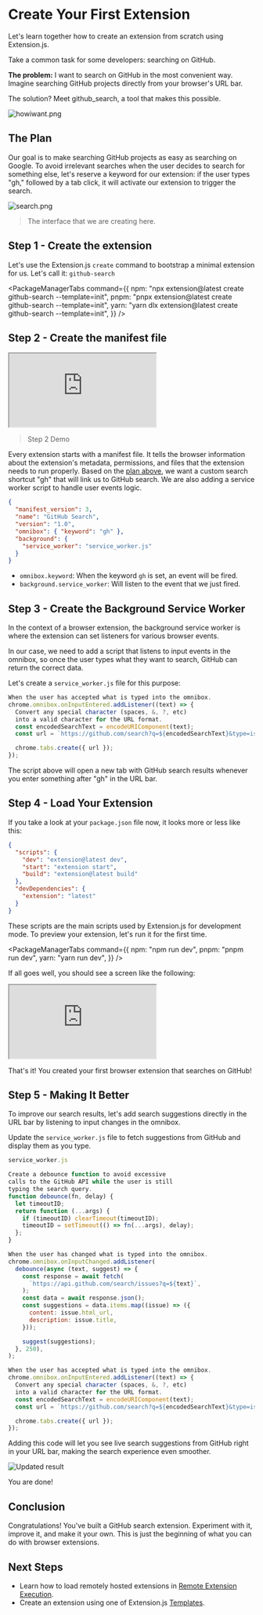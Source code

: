 
# Create Your First Extension

Let's learn together how to create an extension from scratch using Extension.js.

Take a common task for some developers: searching on GitHub.

**The problem:** I want to search on GitHub in the most convenient way. Imagine searching GitHub projects directly from your browser's URL bar.

The solution? Meet github_search, a tool that makes this possible.

![howiwant.png](../../../../assets/getting-started/howiwant.png)

## The Plan

Our goal is to make searching GitHub projects as easy as searching on Google. To avoid irrelevant searches when the user decides to search for something else, let's reserve a keyword for our extension: if the user types "gh," followed by a tab click, it will activate our extension to trigger the search.

![search.png](../../../../assets/getting-started/search.png)

> The interface that we are creating here.

## Step 1 - Create the extension

Let's use the Extension.js `create` command to bootstrap a minimal extension for us. Let's call it: `github-search`

<PackageManagerTabs
  command={{
    npm: "npx extension@latest create github-search --template=init",
    pnpm: "pnpx extension@latest create github-search --template=init",
    yarn: "yarn dlx extension@latest create github-search --template=init",
  }}
/>

## Step 2 - Create the manifest file

<div style={{ position: "relative", paddingBottom: "62.5%", height: 0 }}>
  <iframe
    src="https://www.loom.com/embed/1193dc69f7b74a56a5f5d9e0324c255d?sid=99132929-4c05-40e7-b804-3f242daf95ea"
    allowFullScreen
    style={{
      position: "absolute",
      top: 0,
      left: 0,
      width: "100%",
      height: "100%",
    }}
  ></iframe>
</div>

> Step 2 Demo

Every extension starts with a manifest file. It tells the browser information about the extension's metadata, permissions, and files that the extension needs to run properly. Based on the [plan above](#plan), we want a custom search shortcut "gh" that will link us to GitHub search. We are also adding a service worker script to handle user events logic.

```json
{
  "manifest_version": 3,
  "name": "GitHub Search",
  "version": "1.0",
  "omnibox": { "keyword": "gh" },
  "background": {
    "service_worker": "service_worker.js"
  }
}
```

- `omnibox.keyword`: When the keyword `gh` is set, an event will be fired.
- `background.service_worker`: Will listen to the event that we just fired.

## Step 3 - Create the Background Service Worker

In the context of a browser extension, the background service worker is where the extension can set listeners for various browser events.

In our case, we need to add a script that listens to input events in the omnibox, so once the user types what they want to search, GitHub can return the correct data.

Let's create a `service_worker.js` file for this purpose:

```js
When the user has accepted what is typed into the omnibox.
chrome.omnibox.onInputEntered.addListener((text) => {
  Convert any special character (spaces, &, ?, etc)
  into a valid character for the URL format.
  const encodedSearchText = encodeURIComponent(text);
  const url = `https://github.com/search?q=${encodedSearchText}&type=issues`;

  chrome.tabs.create({ url });
});
```

The script above will open a new tab with GitHub search results whenever you enter something after "gh" in the URL bar.

## Step 4 - Load Your Extension

If you take a look at your `package.json` file now, it looks more or less like this:

```json
{
  "scripts": {
    "dev": "extension@latest dev",
    "start": "extension start",
    "build": "extension@latest build"
  },
  "devDependencies": {
    "extension": "latest"
  }
}
```

These scripts are the main scripts used by Extension.js for development mode. To preview your extension, let's run it for the first time.

<PackageManagerTabs
  command={{
    npm: "npm run dev",
    pnpm: "pnpm run dev",
    yarn: "yarn run dev",
  }}
/>

If all goes well, you should see a screen like the following:

<div style={{ position: "relative", paddingBottom: "62.5%", height: 0 }}>
  <iframe
    src="https://www.loom.com/embed/777544977a32444ba6de4ff23bdaccbc?sid=360eb1b1-af3a-480b-9e71-41a7fb01ca6e"
    allowFullScreen
    style={{
      position: "absolute",
      top: 0,
      left: 0,
      width: "100%",
      height: "100%",
    }}
  ></iframe>
</div>

That's it! You created your first browser extension that searches on GitHub!

## Step 5 - Making It Better

To improve our search results, let's add search suggestions directly in the URL bar by listening to input changes in the omnibox.

Update the `service_worker.js` file to fetch suggestions from GitHub and display them as you type.

```js
service_worker.js

Create a debounce function to avoid excessive
calls to the GitHub API while the user is still
typing the search query.
function debounce(fn, delay) {
  let timeoutID;
  return function (...args) {
    if (timeoutID) clearTimeout(timeoutID);
    timeoutID = setTimeout(() => fn(...args), delay);
  };
}

When the user has changed what is typed into the omnibox.
chrome.omnibox.onInputChanged.addListener(
  debounce(async (text, suggest) => {
    const response = await fetch(
      `https://api.github.com/search/issues?q=${text}`,
    );
    const data = await response.json();
    const suggestions = data.items.map((issue) => ({
      content: issue.html_url,
      description: issue.title,
    }));

    suggest(suggestions);
  }, 250),
);

When the user has accepted what is typed into the omnibox.
chrome.omnibox.onInputEntered.addListener((text) => {
  Convert any special character (spaces, &, ?, etc)
  into a valid character for the URL format.
  const encodedSearchText = encodeURIComponent(text);
  const url = `https://github.com/search?q=${encodedSearchText}&type=issues`;

  chrome.tabs.create({ url });
});
```

Adding this code will let you see live search suggestions from GitHub right in your URL bar, making the search experience even smoother.

![Updated result](./../../../../assets/getting-started/updated-result.png)

You are done!

## Conclusion

Congratulations! You've built a GitHub search extension. Experiment with it, improve it, and make it your own. This is just the beginning of what you can do with browser extensions.

## Next Steps

- Learn how to load remotely hosted extensions in [Remote Extension Execution](./run-remote-extensions.mdx).
- Create an extension using one of Extension.js [Templates](./templates.mdx).
